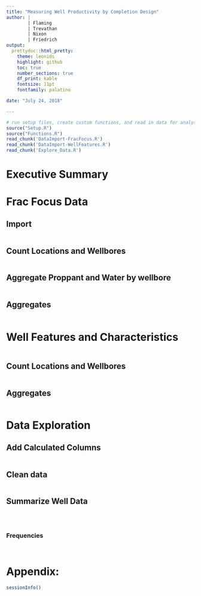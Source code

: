 ```yaml
---
title: "Measuring Well Productivity by Completion Design"
author: | 
        | Flaming  
        | Trevathan
        | Nixon  
        | Friedrich
output:
  prettydoc::html_pretty:
    theme: leonids
    highlight: github
    toc: true
    number_sections: true
    df_print: kable
    fontsize: 11pt
    fontfamily: palatino

date: "July 24, 2018"

---
```


<!-- ```{r code = readLines('Setup.R'), message=FALSE, warning=FALSE} -->
<!-- ``` -->

```r
# run setup files, create custom functions, and read in data for analysis
source("Setup.R")
source("Functions.R")
read_chunk('DataImport-FracFocus.R')
read_chunk('DataImport-WellFeatures.R')
read_chunk('Explore_Data.R')

```


# Executive Summary




# Frac Focus Data


## Import

```r
```

## Count Locations and Wellbores

```r
```

## Aggregate Proppant and Water by wellbore

```r
```

## Aggregates

```r
```

# Well Features and Characteristics

```r
```

## Count Locations and Wellbores

```r
```

## Aggregates

```r
```



# Data Exploration

## Add Calculated Columns

```r
```

## Clean data

```r
```

## Summarize Well Data 

```r
```

```r
```

```r
```


### Frequencies

```r
```


```r
```



# Appendix:

```r
sessionInfo()
```